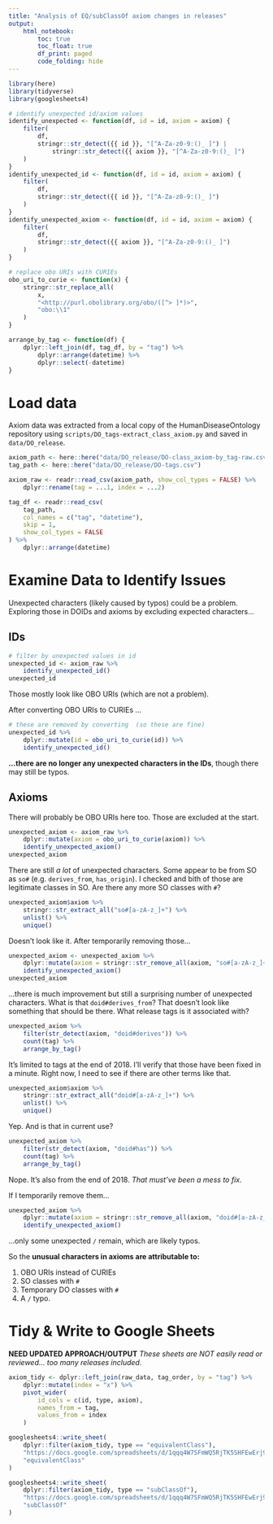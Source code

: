 ```yaml
---
title: "Analysis of EQ/subClassOf axiom changes in releases"
output:
    html_notebook:
        toc: true
        toc_float: true
        df_print: paged
        code_folding: hide
---
```


```r
library(here)
library(tidyverse)
library(googlesheets4)
```

```r
# identify unexpected id/axiom values
identify_unexpected <- function(df, id = id, axiom = axiom) {
    filter(
        df,
        stringr::str_detect({{ id }}, "[^A-Za-z0-9:()_ ]") |
            stringr::str_detect({{ axiom }}, "[^A-Za-z0-9:()_ ]")
    )
}
identify_unexpected_id <- function(df, id = id, axiom = axiom) {
    filter(
        df,
        stringr::str_detect({{ id }}, "[^A-Za-z0-9:()_ ]")
    )
}
identify_unexpected_axiom <- function(df, id = id, axiom = axiom) {
    filter(
        df,
        stringr::str_detect({{ axiom }}, "[^A-Za-z0-9:()_ ]")
    )
}

# replace obo URIs with CURIEs
obo_uri_to_curie <- function(x) {
    stringr::str_replace_all(
        x,
        "<http://purl.obolibrary.org/obo/([^> ]*)>",
        "obo:\\1"
    )
}

arrange_by_tag <- function(df) {
    dplyr::left_join(df, tag_df, by = "tag") %>%
        dplyr::arrange(datetime) %>%
        dplyr::select(-datetime)
}
```


# Load data

Axiom data was extracted from a local copy of the HumanDiseaseOntology repository using `scripts/DO_tags-extract_class_axiom.py` and saved in `data/DO_release`.

```r
axiom_path <- here::here("data/DO_release/DO-class_axiom-by_tag-raw.csv")
tag_path <- here::here("data/DO_release/DO-tags.csv")
```

```r
axiom_raw <- readr::read_csv(axiom_path, show_col_types = FALSE) %>%
    dplyr::rename(tag = ...1, index = ...2)

tag_df <- readr::read_csv(
    tag_path,
    col_names = c("tag", "datetime"),
    skip = 1,
    show_col_types = FALSE
) %>%
    dplyr::arrange(datetime)
```


# Examine Data to Identify Issues

Unexpected characters (likely caused by typos) could be a problem. Exploring those in DOIDs and axioms by excluding expected characters...


## IDs

```r
# filter by unexpected values in id
unexpected_id <- axiom_raw %>%
    identify_unexpected_id()
unexpected_id
```

Those mostly look like OBO URIs (which are not a problem).

After converting OBO URIs to CURIEs ...

```r
# these are removed by converting  (so these are fine)
unexpected_id %>%
    dplyr::mutate(id = obo_uri_to_curie(id)) %>%
    identify_unexpected_id()
```

**...there are no longer any unexpected characters in the IDs**, though there may still be typos.


## Axioms

There will probably be OBO URIs here too. Those are excluded at the start.
```r
unexpected_axiom <- axiom_raw %>%
    dplyr::mutate(axiom = obo_uri_to_curie(axiom)) %>%
    identify_unexpected_axiom()
unexpected_axiom
```

There are still _a lot_ of unexpected characters. Some appear to be from SO as `so#` (e.g. `derives_from`, `has_origin`). I checked and bith of those are legitimate classes in SO. Are there any more SO classes with `#`?

```r
unexpected_axiom$axiom %>%
    stringr::str_extract_all("so#[a-zA-z_]+") %>%
    unlist() %>%
    unique()
```

Doesn't look like it. After temporarily removing those...
```r
unexpected_axiom <- unexpected_axiom %>%
    dplyr::mutate(axiom = stringr::str_remove_all(axiom, "so#[a-zA-z_]+")) %>%
    identify_unexpected_axiom()
unexpected_axiom
```

...there is much improvement but still a surprising number of unexpected characters. What is that `doid#derives_from`? That doesn't look like something that should be there. What release tags is it associated with?

```r
unexpected_axiom %>%
    filter(str_detect(axiom, "doid#derives")) %>%
    count(tag) %>%
    arrange_by_tag()
```

It's limited to tags at the end of 2018. I'll verify that those have been fixed in a minute. Right now, I need to see if there are other terms like that.

```r
unexpected_axiom$axiom %>%
    stringr::str_extract_all("doid#[a-zA-z_]+") %>%
    unlist() %>%
    unique()
```

Yep. And is that in current use?

```r
unexpected_axiom %>%
    filter(str_detect(axiom, "doid#has")) %>%
    count(tag) %>%
    arrange_by_tag()
```

Nope. It's also from the end of 2018. _That must've been a mess to fix._

If I temporarily remove them...
```r
unexpected_axiom %>%
    dplyr::mutate(axiom = stringr::str_remove_all(axiom, "doid#[a-zA-z_]+")) %>%
    identify_unexpected_axiom()
```

...only some unexpected `/` remain, which are likely typos.

So the **unusual characters in axioms are attributable to:**

1. OBO URIs instead of CURIEs
2. SO classes with `#`
3. Temporary DO classes with `#`
4. A `/` typo.


# Tidy & Write to Google Sheets

**NEED UPDATED APPROACH/OUTPUT**
_These sheets are NOT easily read or reviewed... too many releases included._

```r
axiom_tidy <- dplyr::left_join(raw_data, tag_order, by = "tag") %>%
    dplyr::mutate(index = "x") %>%
    pivot_wider(
        id_cols = c(id, type, axiom),
        names_from = tag,
        values_from = index
    )
```


```r
googlesheets4::write_sheet(
    dplyr::filter(axiom_tidy, type == "equivalentClass"),
    "https://docs.google.com/spreadsheets/d/1qqq4W7SFmWQ5RjTK5SHFEwErj9-vVNd0MH3vuj4ElJE/edit?usp=sharing",
    "equivalentClass"
)

googlesheets4::write_sheet(
    dplyr::filter(axiom_tidy, type == "subClassOf"),
    "https://docs.google.com/spreadsheets/d/1qqq4W7SFmWQ5RjTK5SHFEwErj9-vVNd0MH3vuj4ElJE/edit?usp=sharing",
    "subClassOf"
)
```




